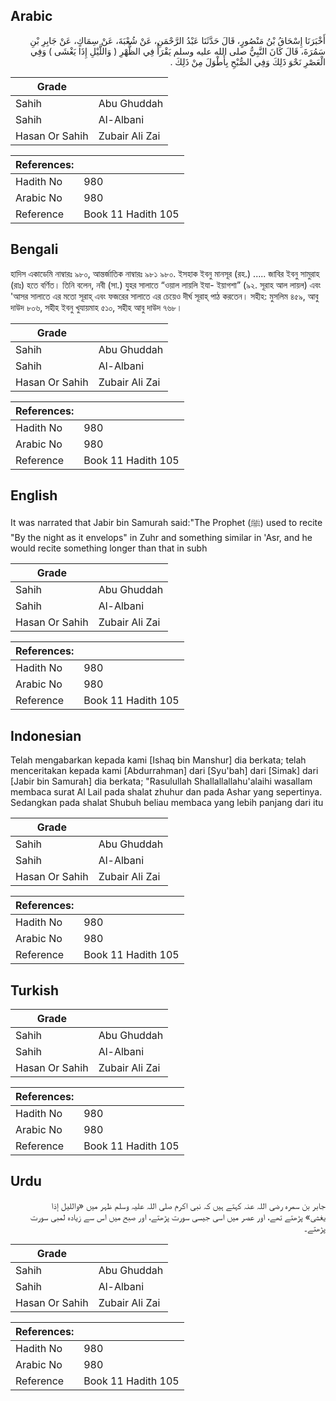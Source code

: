 ## Arabic


<div dir="rtl" lang="ar" style={{fontSize:'larger',backgroundColor:'#f8f9fa',padding:20}}>
أَخْبَرَنَا إِسْحَاقُ بْنُ مَنْصُورٍ، قَالَ حَدَّثَنَا عَبْدُ الرَّحْمَنِ، عَنْ شُعْبَةَ، عَنْ سِمَاكٍ، عَنْ جَابِرِ بْنِ سَمُرَةَ، قَالَ كَانَ النَّبِيُّ صلى الله عليه وسلم يَقْرَأُ فِي الظُّهْرِ ‏(‏ وَاللَّيْلِ إِذَا يَغْشَى ‏)‏ وَفِي الْعَصْرِ نَحْوَ ذَلِكَ وَفِي الصُّبْحِ بِأَطْوَلَ مِنْ ذَلِكَ ‏.‏
</div>
<div style={{backgroundColor:'#f8f9fa',padding:20, marginBottom: 10}}><table> <thead> <tr> <th>Grade</th> <th></th> </tr> </thead> <tbody> <tr><td>Sahih</td><td>Abu Ghuddah</td></tr><tr><td>Sahih</td><td>Al-Albani</td></tr><tr><td>Hasan Or Sahih</td><td>Zubair Ali Zai</td></tr></tbody></table><table> <thead> <tr> <th>References:</th> <th></th> </tr> </thead> <tbody><tr><td>Hadith No</td><td>980</td></tr><tr><td>Arabic No</td><td>980</td></tr><tr><td>Reference</td><td>Book 11 Hadith 105</td></tr></tbody></table></div>

## Bengali


<div dir="ltr" lang="bn" style={{fontSize:'larger',backgroundColor:'#f8f9fa',padding:20}}>
হাদিস একাডেমি নাম্বারঃ ৯৮০, আন্তর্জাতিক নাম্বারঃ ৯৮১ ৯৮০. ইসহাক ইবনু মানসূর (রহ.) ..... জাবির ইবনু সামুরাহ (রাঃ) হতে বর্ণিত। তিনি বলেন, নবী (সা.) যুহর সালাতে “ওয়াল লায়লি ইযা- ইয়াগশা” (৯২. সূরাহ আল লায়ল) এবং 'আসর সালাতে এর মতো সূরাহ্ এবং ফজরের সালাতে এর চেয়েও দীর্ঘ সূরাহ্ পাঠ করতেন। সহীহ: মুসলিম ৪৫৯, আবু দাউদ ৮০৬, সহীহ ইবনু খুযায়মাহ ৫১০, সহীহ আবু দাউদ ৭৬৮।
</div>
<div style={{backgroundColor:'#f8f9fa',padding:20, marginBottom: 10}}><table> <thead> <tr> <th>Grade</th> <th></th> </tr> </thead> <tbody> <tr><td>Sahih</td><td>Abu Ghuddah</td></tr><tr><td>Sahih</td><td>Al-Albani</td></tr><tr><td>Hasan Or Sahih</td><td>Zubair Ali Zai</td></tr></tbody></table><table> <thead> <tr> <th>References:</th> <th></th> </tr> </thead> <tbody><tr><td>Hadith No</td><td>980</td></tr><tr><td>Arabic No</td><td>980</td></tr><tr><td>Reference</td><td>Book 11 Hadith 105</td></tr></tbody></table></div>

## English


<div dir="ltr" lang="en" style={{fontSize:'larger',backgroundColor:'#f8f9fa',padding:20}}>
It was narrated that Jabir bin Samurah said:"The Prophet (ﷺ) used to recite "By the night as it envelops" in Zuhr and something similar in 'Asr, and he would recite something longer than that in subh
</div>
<div style={{backgroundColor:'#f8f9fa',padding:20, marginBottom: 10}}><table> <thead> <tr> <th>Grade</th> <th></th> </tr> </thead> <tbody> <tr><td>Sahih</td><td>Abu Ghuddah</td></tr><tr><td>Sahih</td><td>Al-Albani</td></tr><tr><td>Hasan Or Sahih</td><td>Zubair Ali Zai</td></tr></tbody></table><table> <thead> <tr> <th>References:</th> <th></th> </tr> </thead> <tbody><tr><td>Hadith No</td><td>980</td></tr><tr><td>Arabic No</td><td>980</td></tr><tr><td>Reference</td><td>Book 11 Hadith 105</td></tr></tbody></table></div>

## Indonesian


<div dir="ltr" lang="id" style={{fontSize:'larger',backgroundColor:'#f8f9fa',padding:20}}>
Telah mengabarkan kepada kami [Ishaq bin Manshur] dia berkata; telah menceritakan kepada kami [Abdurrahman] dari [Syu'bah] dari [Simak] dari [Jabir bin Samurah] dia berkata; "Rasulullah Shallallallahu'alaihi wasallam membaca surat Al Lail pada shalat zhuhur dan pada Ashar yang sepertinya. Sedangkan pada shalat Shubuh beliau membaca yang lebih panjang dari itu
</div>
<div style={{backgroundColor:'#f8f9fa',padding:20, marginBottom: 10}}><table> <thead> <tr> <th>Grade</th> <th></th> </tr> </thead> <tbody> <tr><td>Sahih</td><td>Abu Ghuddah</td></tr><tr><td>Sahih</td><td>Al-Albani</td></tr><tr><td>Hasan Or Sahih</td><td>Zubair Ali Zai</td></tr></tbody></table><table> <thead> <tr> <th>References:</th> <th></th> </tr> </thead> <tbody><tr><td>Hadith No</td><td>980</td></tr><tr><td>Arabic No</td><td>980</td></tr><tr><td>Reference</td><td>Book 11 Hadith 105</td></tr></tbody></table></div>

## Turkish


<div dir="ltr" lang="tr" style={{fontSize:'larger',backgroundColor:'#f8f9fa',padding:20}}>

</div>
<div style={{backgroundColor:'#f8f9fa',padding:20, marginBottom: 10}}><table> <thead> <tr> <th>Grade</th> <th></th> </tr> </thead> <tbody> <tr><td>Sahih</td><td>Abu Ghuddah</td></tr><tr><td>Sahih</td><td>Al-Albani</td></tr><tr><td>Hasan Or Sahih</td><td>Zubair Ali Zai</td></tr></tbody></table><table> <thead> <tr> <th>References:</th> <th></th> </tr> </thead> <tbody><tr><td>Hadith No</td><td>980</td></tr><tr><td>Arabic No</td><td>980</td></tr><tr><td>Reference</td><td>Book 11 Hadith 105</td></tr></tbody></table></div>

## Urdu


<div dir="rtl" lang="ur" style={{fontSize:'larger',backgroundColor:'#f8f9fa',padding:20}}>
جابر بن سمرہ رضی اللہ عنہ کہتے ہیں کہ نبی اکرم صلی اللہ علیہ وسلم ظہر میں «والليل إذا يغشى» پڑھتے تھے، اور عصر میں اسی جیسی سورت پڑھتے، اور صبح میں اس سے زیادہ لمبی سورت پڑھتے۔
</div>
<div style={{backgroundColor:'#f8f9fa',padding:20, marginBottom: 10}}><table> <thead> <tr> <th>Grade</th> <th></th> </tr> </thead> <tbody> <tr><td>Sahih</td><td>Abu Ghuddah</td></tr><tr><td>Sahih</td><td>Al-Albani</td></tr><tr><td>Hasan Or Sahih</td><td>Zubair Ali Zai</td></tr></tbody></table><table> <thead> <tr> <th>References:</th> <th></th> </tr> </thead> <tbody><tr><td>Hadith No</td><td>980</td></tr><tr><td>Arabic No</td><td>980</td></tr><tr><td>Reference</td><td>Book 11 Hadith 105</td></tr></tbody></table></div>